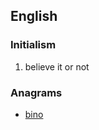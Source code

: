 {{also|bion}}

==English==

===Initialism===
{{rfc-header|Initialism}}
{{head|en|initialism}}

# believe it or not

===Anagrams===
* [[bino#English|bino]]